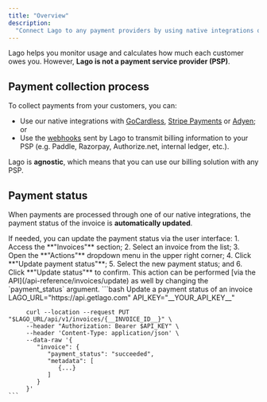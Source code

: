 ```yaml
---
title: "Overview"
description:
  "Connect Lago to any payment providers by using native integrations or webhook messages."
---
```


Lago helps you monitor usage and calculates how much each customer owes you. However, **Lago is not a payment service provider (PSP)**.

## Payment collection process
To collect payments from your customers, you can:
- Use our native integrations with [GoCardless](/guide/payments/gocardless-integration), [Stripe Payments](/guide/payments/stripe-integration) or [Adyen](/guide/payments/adyen-integration); or
- Use the [webhooks](/api-reference/webhooks/messages) sent by Lago to transmit billing information to your PSP (e.g. Paddle, Razorpay, Authorize.net, internal ledger, etc.).

Lago is **agnostic**, which means that you can use our billing solution with any PSP.

## Payment status
When payments are processed through one of our native integrations, the payment status of the invoice is **automatically updated**.

<Tabs>
  <Tab title="Dashboard">
      If needed, you can update the payment status via the user interface:
      1. Access the **"Invoices"** section;
      2. Select an invoice from the list;
      3. Open the **"Actions"** dropdown menu in the upper right corner;
      4. Click **"Update payment status"**;
      5. Select the new payment status; and
      6. Click **"Update status"** to confirm.
  </Tab>
  <Tab title="API">
  This action can be performed [via the API](/api-reference/invoices/update) as well by changing the `payment_status` argument.
    ```bash Update a payment status of an invoice
         LAGO_URL="https://api.getlago.com"
         API_KEY="__YOUR_API_KEY__"

         curl --location --request PUT "$LAGO_URL/api/v1/invoices/{__INVOICE_ID__}" \
         --header "Authorization: Bearer $API_KEY" \
         --header 'Content-Type: application/json' \
         --data-raw '{
            "invoice": {
               "payment_status": "succeeded",
               "metadata": [
                  {...}
               ]
            }
         }'
    ```
  </Tab>
</Tabs>